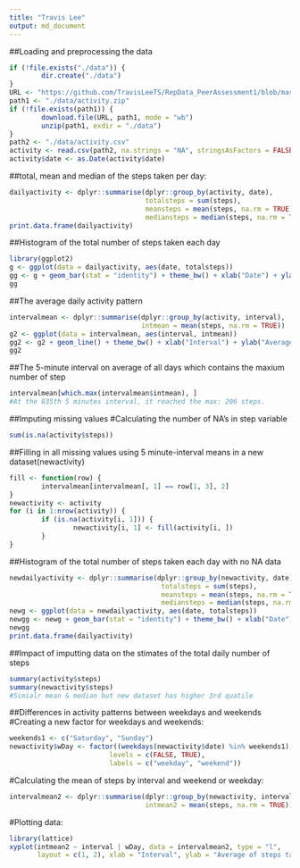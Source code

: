 ---
title: "Travis Lee"
output: md_document
---
##Loading and preprocessing the data
```{r}
if (!file.exists("./data")) {
        dir.create("./data")     
}
URL <- "https://github.com/TravisLeeTS/RepData_PeerAssessment1/blob/master/activity.zip?raw=true"
path1 <- "./data/activity.zip"
if (!file.exists(path1)) {
        download.file(URL, path1, mode = "wb")
        unzip(path1, exdir = "./data")
}
path2 <- "./data/activity.csv"
activity <- read.csv(path2, na.strings = "NA", stringsAsFactors = FALSE)
activity$date <- as.Date(activity$date)
```

##total, mean and median of the steps taken per day:
```{r}
dailyactivity <- dplyr::summarise(dplyr::group_by(activity, date),
                                  totalsteps = sum(steps),
                                  meansteps = mean(steps, na.rm = TRUE),
                                  mediansteps = median(steps, na.rm = TRUE))
print.data.frame(dailyactivity)
```
##Histogram of the total number of steps taken each day
```{r}
library(ggplot2)
g <- ggplot(data = dailyactivity, aes(date, totalsteps))
gg <- g + geom_bar(stat = "identity") + theme_bw() + xlab("Date") + ylab("Total Steps") + ggtitle("Histogram")
gg
```

##The average daily activity pattern
```{r}
intervalmean <- dplyr::summarise(dplyr::group_by(activity, interval),
                                 intmean = mean(steps, na.rm = TRUE))
g2 <- ggplot(data = intervalmean, aes(interval, intmean))
gg2 <- g2 + geom_line() + theme_bw() + xlab("Interval") + ylab("Average Steps per Day") + ggtitle("Time Series Graph")
gg2
```

##The 5-minute interval on average of all days which contains the maxium number of step
```{r}
intervalmean[which.max(intervalmean$intmean), ]
#At the 835th 5 minutes interval, it reached the max: 206 steps.
```

##Imputing missing values
#Calculating the number of NA's in step variable
```{r}
sum(is.na(activity$steps))
```

##Filling in all missing values using 5 minute-interval means in a new dataset(newactivity)
```{r}
fill <- function(row) {
        intervalmean[intervalmean[, 1] == row[1, 3], 2]
}
newactivity <- activity
for (i in 1:nrow(activity)) {
        if (is.na(activity[i, 1])) {
                newactivity[i, 1] <- fill(activity[i, ])
        }
}
```

##Histogram of the total number of steps taken each day with no NA data
```{r}
newdailyactivity <- dplyr::summarise(dplyr::group_by(newactivity, date),
                                      totalsteps = sum(steps),
                                      meansteps = mean(steps, na.rm = TRUE),
                                      mediansteps = median(steps, na.rm = TRUE))
newg <- ggplot(data = newdailyactivity, aes(date, totalsteps))
newgg <- newg + geom_bar(stat = "identity") + theme_bw() + xlab("Date") + ylab("Total Steps") + ggtitle("Histogram without NA")
newgg
print.data.frame(dailyactivity)
```

##Impact of imputting data on the stimates of the total daily number of steps
```{r}
summary(activity$steps)
summary(newactivity$steps)
#Simialr mean & median but new dataset has higher 3rd quatile
```

##Differences in activity patterns between weekdays and weekends
#Creating a new factor for weekdays and weekends:
```{r}
weekends1 <- c("Saturday", "Sunday")
newactivity$wDay <- factor((weekdays(newactivity$date) %in% weekends1),
                         levels = c(FALSE, TRUE),
                         labels = c("weekday", "weekend"))
```

#Calculating the mean of steps by interval and weekend or weekday:
```{r}
intervalmean2 <- dplyr::summarise(dplyr::group_by(newactivity, interval, wDay),
                                  intmean2 = mean(steps, na.rm = TRUE))
```

#Plotting data:
```{r}
library(lattice)
xyplot(intmean2 ~ interval | wDay, data = intervalmean2, type = "l",
       layout = c(1, 2), xlab = "Interval", ylab = "Average of steps taken")
```